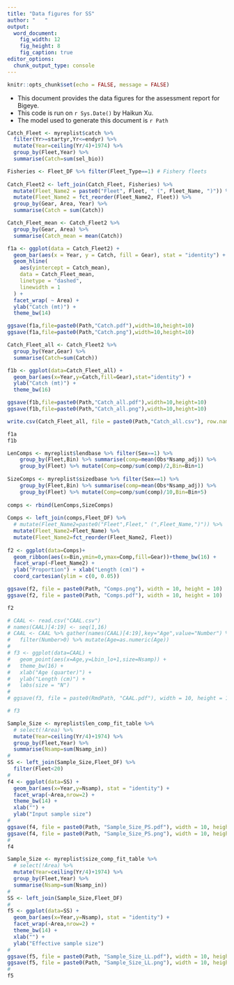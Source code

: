 ```yaml
---
title: "Data figures for SS"
author: "   "
output:
  word_document:
    fig_width: 12
    fig_height: 8
    fig_caption: true
editor_options: 
  chunk_output_type: console
---
```


```r
knitr::opts_chunk$set(echo = FALSE, message = FALSE)
```

* This document provides the data figures for the assessment report for Bigeye.
* This code is run on `r Sys.Date()` by Haikun Xu.
* The model used to generate this document is `r Path`

\newpage

```r
Catch_Fleet <- myreplist$catch %>%
  filter(Yr>=startyr,Yr<=endyr) %>%
  mutate(Year=ceiling(Yr/4)+1974) %>%
  group_by(Fleet,Year) %>%
  summarise(Catch=sum(sel_bio))

Fisheries <- Fleet_DF %>% filter(Fleet_Type==1) # Fishery fleets
  
Catch_Fleet2 <- left_join(Catch_Fleet, Fisheries) %>%
  mutate(Fleet_Name2 = paste0("Fleet", Fleet, " (", Fleet_Name, ")")) %>%
  mutate(Fleet_Name2 = fct_reorder(Fleet_Name2, Fleet)) %>%
  group_by(Gear, Area, Year) %>%
  summarise(Catch = sum(Catch))

Catch_Fleet_mean <- Catch_Fleet2 %>%
  group_by(Gear, Area) %>%
  summarise(Catch_mean = mean(Catch))

f1a <- ggplot(data = Catch_Fleet2) +
  geom_bar(aes(x = Year, y = Catch, fill = Gear), stat = "identity") +
  geom_hline(
    aes(yintercept = Catch_mean),
    data = Catch_Fleet_mean,
    linetype = "dashed",
    linewidth = 1
  ) +
  facet_wrap( ~ Area) +
  ylab("Catch (mt)") +
  theme_bw(14)

ggsave(f1a,file=paste0(Path,"Catch.pdf"),width=10,height=10)
ggsave(f1a,file=paste0(Path,"Catch.png"),width=10,height=10)

Catch_Fleet_all <- Catch_Fleet2 %>%
  group_by(Year,Gear) %>%
  summarise(Catch=sum(Catch))

f1b <- ggplot(data=Catch_Fleet_all) +
  geom_bar(aes(x=Year,y=Catch,fill=Gear),stat="identity") +
  ylab("Catch (mt)") +
  theme_bw(16)

ggsave(f1b,file=paste0(Path,"Catch_all.pdf"),width=10,height=10)
ggsave(f1b,file=paste0(Path,"Catch_all.png"),width=10,height=10)

write.csv(Catch_Fleet_all, file = paste0(Path,"Catch_all.csv"), row.names = FALSE)

f1a
f1b

```

```r
LenComps <- myreplist$lendbase %>% filter(Sex==1) %>%
    group_by(Fleet,Bin) %>% summarise(comp=mean(Obs*Nsamp_adj)) %>% 
    group_by(Fleet) %>% mutate(Comp=comp/sum(comp)/2,Bin=Bin+1)
  
SizeComps <- myreplist$sizedbase %>% filter(Sex==1) %>%
    group_by(Fleet,Bin) %>% summarise(comp=mean(Obs*Nsamp_adj)) %>% 
    group_by(Fleet) %>% mutate(Comp=comp/sum(comp)/10,Bin=Bin+5)
  
comps <- rbind(LenComps,SizeComps)
  
Comps <- left_join(comps,Fleet_DF) %>%
  # mutate(Fleet_Name2=paste0("Fleet",Fleet," (",Fleet_Name,")")) %>%
  mutate(Fleet_Name2=Fleet_Name) %>%
  mutate(Fleet_Name2=fct_reorder(Fleet_Name2, Fleet))
  
f2 <- ggplot(data=Comps)+
  geom_ribbon(aes(x=Bin,ymin=0,ymax=Comp,fill=Gear))+theme_bw(16) +
  facet_wrap(~Fleet_Name2) + 
  ylab("Proportion") + xlab("Length (cm)") +
  coord_cartesian(ylim = c(0, 0.05))

ggsave(f2, file = paste0(Path, "Comps.png"), width = 10, height = 10)
ggsave(f2, file = paste0(Path, "Comps.pdf"), width = 10, height = 10)

f2
```

```r
# CAAL <- read.csv("CAAL.csv")
# names(CAAL)[4:19] <- seq(1,16)
# CAAL <- CAAL %>% gather(names(CAAL)[4:19],key="Age",value="Number") %>%
#   filter(Number>0) %>% mutate(Age=as.numeric(Age))
# 
# f3 <- ggplot(data=CAAL) +
#   geom_point(aes(x=Age,y=Lbin_lo+1,size=Nsamp)) +
#   theme_bw(16) +
#   xlab("Age (quarter)") +
#   ylab("Length (cm)") +
#   labs(size = "N")
# 
# ggsave(f3, file = paste0(RmdPath, "CAAL.pdf"), width = 10, height = 10)

# f3
```

```r
Sample_Size <- myreplist$len_comp_fit_table %>%
  # select(!Area) %>%
  mutate(Year=ceiling(Yr/4)+1974) %>%
  group_by(Fleet,Year) %>%
  summarise(Nsamp=sum(Nsamp_in))
# 
SS <- left_join(Sample_Size,Fleet_DF) %>%
  filter(Fleet<20)
# 
f4 <- ggplot(data=SS) +
  geom_bar(aes(x=Year,y=Nsamp), stat = "identity") +
  facet_wrap(~Area,nrow=2) +
  theme_bw(14) +
  xlab("") +
  ylab("Input sample size")
# 
ggsave(f4, file = paste0(Path, "Sample_Size_PS.pdf"), width = 10, height = 8)
ggsave(f4, file = paste0(Path, "Sample_Size_PS.png"), width = 10, height = 8)
# 
f4
```

```r
Sample_Size <- myreplist$size_comp_fit_table %>%
  # select(!Area) %>%
  mutate(Year=ceiling(Yr/4)+1974) %>%
  group_by(Fleet,Year) %>%
  summarise(Nsamp=sum(Nsamp_in))
# 
SS <- left_join(Sample_Size,Fleet_DF)
# 
f5 <- ggplot(data=SS) +
  geom_bar(aes(x=Year,y=Nsamp), stat = "identity") +
  facet_wrap(~Area,nrow=2) +
  theme_bw(14) +
  xlab("") +
  ylab("Effective sample size")
# 
ggsave(f5, file = paste0(Path, "Sample_Size_LL.pdf"), width = 10, height = 8)
ggsave(f5, file = paste0(Path, "Sample_Size_LL.png"), width = 10, height = 8)
# 
f5
```